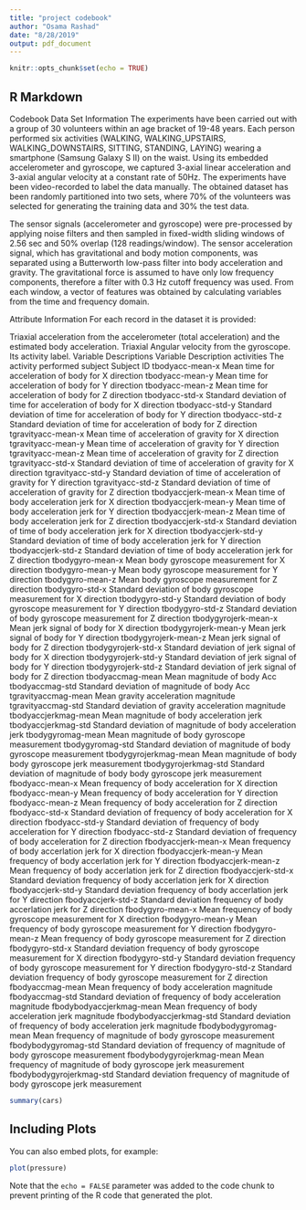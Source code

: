 ```yaml
---
title: "project codebook"
author: "Osama Rashad"
date: "8/28/2019"
output: pdf_document
---
```


```r
knitr::opts_chunk$set(echo = TRUE)
```

## R Markdown
Codebook
Data Set Information
The experiments have been carried out with a group of 30 volunteers within an age bracket of 19-48 years. Each person performed six activities (WALKING, WALKING_UPSTAIRS, WALKING_DOWNSTAIRS, SITTING, STANDING, LAYING) wearing a smartphone (Samsung Galaxy S II) on the waist. Using its embedded accelerometer and gyroscope, we captured 3-axial linear acceleration and 3-axial angular velocity at a constant rate of 50Hz. The experiments have been video-recorded to label the data manually. The obtained dataset has been randomly partitioned into two sets, where 70% of the volunteers was selected for generating the training data and 30% the test data.

The sensor signals (accelerometer and gyroscope) were pre-processed by applying noise filters and then sampled in fixed-width sliding windows of 2.56 sec and 50% overlap (128 readings/window). The sensor acceleration signal, which has gravitational and body motion components, was separated using a Butterworth low-pass filter into body acceleration and gravity. The gravitational force is assumed to have only low frequency components, therefore a filter with 0.3 Hz cutoff frequency was used. From each window, a vector of features was obtained by calculating variables from the time and frequency domain.

Attribute Information
For each record in the dataset it is provided:

Triaxial acceleration from the accelerometer (total acceleration) and the estimated body acceleration.
Triaxial Angular velocity from the gyroscope.
Its activity label.
Variable Descriptions
Variable	Description
activities	The activity performed
subject	Subject ID
tbodyacc-mean-x	Mean time for acceleration of body for X direction
tbodyacc-mean-y	Mean time for acceleration of body for Y direction
tbodyacc-mean-z	Mean time for acceleration of body for Z direction
tbodyacc-std-x	Standard deviation of time for acceleration of body for X direction
tbodyacc-std-y	Standard deviation of time for acceleration of body for Y direction
tbodyacc-std-z	Standard deviation of time for acceleration of body for Z direction
tgravityacc-mean-x	Mean time of acceleration of gravity for X direction
tgravityacc-mean-y	Mean time of acceleration of gravity for Y direction
tgravityacc-mean-z	Mean time of acceleration of gravity for Z direction
tgravityacc-std-x	Standard deviation of time of acceleration of gravity for X direction
tgravityacc-std-y	Standard deviation of time of acceleration of gravity for Y direction
tgravityacc-std-z	Standard deviation of time of acceleration of gravity for Z direction
tbodyaccjerk-mean-x	Mean time of body acceleration jerk for X direction
tbodyaccjerk-mean-y	Mean time of body acceleration jerk for Y direction
tbodyaccjerk-mean-z	Mean time of body acceleration jerk for Z direction
tbodyaccjerk-std-x	Standard deviation of time of body acceleration jerk for X direction
tbodyaccjerk-std-y	Standard deviation of time of body acceleration jerk for Y direction
tbodyaccjerk-std-z	Standard deviation of time of body acceleration jerk for Z direction
tbodygyro-mean-x	Mean body gyroscope measurement for X direction
tbodygyro-mean-y	Mean body gyroscope measurement for Y direction
tbodygyro-mean-z	Mean body gyroscope measurement for Z direction
tbodygyro-std-x	Standard deviation of body gyroscope measurement for X direction
tbodygyro-std-y	Standard deviation of body gyroscope measurement for Y direction
tbodygyro-std-z	Standard deviation of body gyroscope measurement for Z direction
tbodygyrojerk-mean-x	Mean jerk signal of body for X direction
tbodygyrojerk-mean-y	Mean jerk signal of body for Y direction
tbodygyrojerk-mean-z	Mean jerk signal of body for Z direction
tbodygyrojerk-std-x	Standard deviation of jerk signal of body for X direction
tbodygyrojerk-std-y	Standard deviation of jerk signal of body for Y direction
tbodygyrojerk-std-z	Standard deviation of jerk signal of body for Z direction
tbodyaccmag-mean	Mean magnitude of body Acc
tbodyaccmag-std	Standard deviation of magnitude of body Acc
tgravityaccmag-mean	Mean gravity acceleration magnitude
tgravityaccmag-std	Standard deviation of gravity acceleration magnitude
tbodyaccjerkmag-mean	Mean magnitude of body acceleration jerk
tbodyaccjerkmag-std	Standard deviation of magnitude of body acceleration jerk
tbodygyromag-mean	Mean magnitude of body gyroscope measurement
tbodygyromag-std	Standard deviation of magnitude of body gyroscope measurement
tbodygyrojerkmag-mean	Mean magnitude of body body gyroscope jerk measurement
tbodygyrojerkmag-std	Standard deviation of magnitude of body body gyroscope jerk measurement
fbodyacc-mean-x	Mean frequency of body acceleration for X direction
fbodyacc-mean-y	Mean frequency of body acceleration for Y direction
fbodyacc-mean-z	Mean frequency of body acceleration for Z direction
fbodyacc-std-x	Standard deviation of frequency of body acceleration for X direction
fbodyacc-std-y	Standard deviation of frequency of body acceleration for Y direction
fbodyacc-std-z	Standard deviation of frequency of body acceleration for Z direction
fbodyaccjerk-mean-x	Mean frequency of body accerlation jerk for X direction
fbodyaccjerk-mean-y	Mean frequency of body accerlation jerk for Y direction
fbodyaccjerk-mean-z	Mean frequency of body accerlation jerk for Z direction
fbodyaccjerk-std-x	Standard deviation frequency of body accerlation jerk for X direction
fbodyaccjerk-std-y	Standard deviation frequency of body accerlation jerk for Y direction
fbodyaccjerk-std-z	Standard deviation frequency of body accerlation jerk for Z direction
fbodygyro-mean-x	Mean frequency of body gyroscope measurement for X direction
fbodygyro-mean-y	Mean frequency of body gyroscope measurement for Y direction
fbodygyro-mean-z	Mean frequency of body gyroscope measurement for Z direction
fbodygyro-std-x	Standard deviation frequency of body gyroscope measurement for X direction
fbodygyro-std-y	Standard deviation frequency of body gyroscope measurement for Y direction
fbodygyro-std-z	Standard deviation frequency of body gyroscope measurement for Z direction
fbodyaccmag-mean	Mean frequency of body acceleration magnitude
fbodyaccmag-std	Standard deviation of frequency of body acceleration magnitude
fbodybodyaccjerkmag-mean	Mean frequency of body acceleration jerk magnitude
fbodybodyaccjerkmag-std	Standard deviation of frequency of body acceleration jerk magnitude
fbodybodygyromag-mean	Mean frequency of magnitude of body gyroscope measurement
fbodybodygyromag-std	Standard deviation of frequency of magnitude of body gyroscope measurement
fbodybodygyrojerkmag-mean	Mean frequency of magnitude of body gyroscope jerk measurement
fbodybodygyrojerkmag-std	Standard deviation frequency of magnitude of body gyroscope jerk measurement


```r
summary(cars)
```

## Including Plots

You can also embed plots, for example:

```r
plot(pressure)
```

Note that the `echo = FALSE` parameter was added to the code chunk to prevent printing of the R code that generated the plot.
